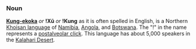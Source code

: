 ===Noun===
'''[[w:Kung-ekoka language|Kung-ekoka]]''' ''or'' '''!Xũ''' ''or'' '''!Kung''' as it is often spelled in English, is a Northern [[w:Khoisan language|Khoisan language]] of [[Namibia]], [[Angola]], and [[Botswana]]. The "!" in the name represents a [[w:Postalveolar click|postalveolar click]]. This language has about 5,000 speakers in the [[w:Kalahari Desert|Kalahari Desert]].